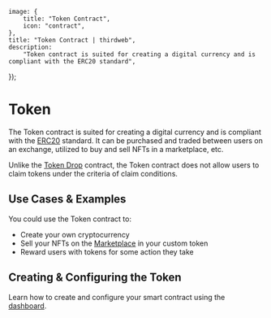 
	image: {
		title: "Token Contract",
		icon: "contract",
	},
	title: "Token Contract | thirdweb",
	description:
		"Token contract is suited for creating a digital currency and is compliant with the ERC20 standard",
});

# Token

The Token contract is suited for creating a digital currency and is compliant with the [ERC20](https://eips.ethereum.org/EIPS/eip-20) standard.
It can be purchased and traded between users on an exchange, utilized to buy and sell NFTs in a marketplace, etc.

Unlike the [Token Drop](/contracts/explore/pre-built-contracts/token-drop) contract, the Token contract does not allow users to claim tokens under the
criteria of claim conditions.

## Use Cases & Examples

You could use the Token contract to:

- Create your own cryptocurrency
- Sell your NFTs on the [Marketplace](/contracts/explore/pre-built-contracts/marketplace) in your custom token
- Reward users with tokens for some action they take

## Creating & Configuring the Token

Learn how to create and configure your smart contract using the [dashboard](https://thirdweb.com/dashboard).
